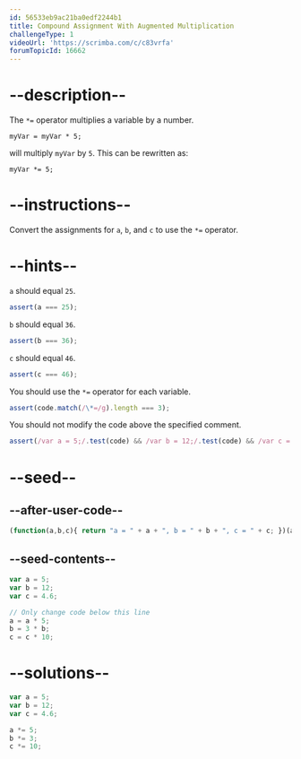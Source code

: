 ```yaml
---
id: 56533eb9ac21ba0edf2244b1
title: Compound Assignment With Augmented Multiplication
challengeType: 1
videoUrl: 'https://scrimba.com/c/c83vrfa'
forumTopicId: 16662
---
```


# --description--

The `*=` operator multiplies a variable by a number.

`myVar = myVar * 5;`

will multiply `myVar` by `5`. This can be rewritten as:

`myVar *= 5;`

# --instructions--

Convert the assignments for `a`, `b`, and `c` to use the `*=` operator.

# --hints--

`a` should equal `25`.

```js
assert(a === 25);
```

`b` should equal `36`.

```js
assert(b === 36);
```

`c` should equal `46`.

```js
assert(c === 46);
```

You should use the `*=` operator for each variable.

```js
assert(code.match(/\*=/g).length === 3);
```

You should not modify the code above the specified comment.

```js
assert(/var a = 5;/.test(code) && /var b = 12;/.test(code) && /var c = 4\.6;/.test(code));
```

# --seed--

## --after-user-code--

```js
(function(a,b,c){ return "a = " + a + ", b = " + b + ", c = " + c; })(a,b,c);
```

## --seed-contents--

```js
var a = 5;
var b = 12;
var c = 4.6;

// Only change code below this line
a = a * 5;
b = 3 * b;
c = c * 10;
```

# --solutions--

```js
var a = 5;
var b = 12;
var c = 4.6;

a *= 5;
b *= 3;
c *= 10;
```
